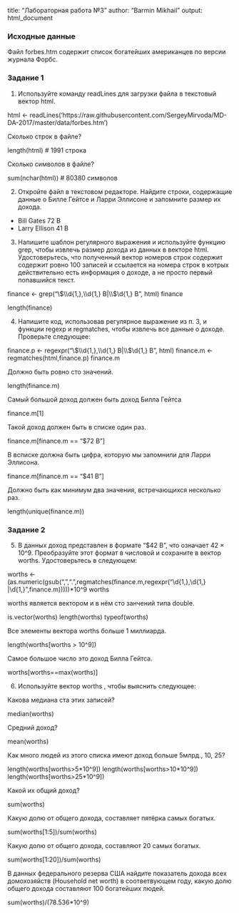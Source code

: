 title: "Лабораторная работа №3"
author: "Barmin Mikhail"
output: html_document



### Исходные данные

Файл forbes.htm содержит список богатейших американцев по версии журнала Форбс.



### Задание 1


1. Используйте команду readLines для загрузки файла в текстовый вектор html.

html <- readLines('https://raw.githubusercontent.com/SergeyMirvoda/MD-DA-2017/master/data/forbes.htm')


Сколько строк в файле?

length(html) # 1991 строка

Сколько символов в файле?

sum(nchar(html)) # 80380 символов


2. Откройте файл в текстовом редакторе. Найдите строки, содержащие данные о Билле Гейтсе и Ларри Эллисоне и
запомните размер их дохода.

* Bill Gates 72 B 
* Larry Ellison 41 B


3. Напишите шаблон регулярного выражения и используйте функцию grep, чтобы извлечь размер дохода из данных в
векторе html. Удостоверьтесь, что полученный вектор номеров строк содержит содержит ровно 100 записей и
ссылается на номера строк в котрых действительно есть информация о доходе, а не просто первый попавшийся текст.

finance <- grep("\\$\\d{1,},\\d{1,} B|\\$\\d{1,} B", html)
finance

length(finance)


4. Напишите код, использовав регулярное выражение из п. 3, и функции regexp и regmatches, чтобы извлечь все
данные о доходе. Проверьте следующее:

finance.p <- regexpr("\\$\\d{1,},\\d{1,} B|\\$\\d{1,} B", html)
finance.m <- regmatches(html,finance.p)
finance.m


Должно быть ровно сто значений.

length(finance.m)

Самый большой доход должен быть доход Билла Гейтса

finance.m[1]

Такой доход должен быть в списке один раз.

finance.m[finance.m == "$72 B"]

В всписке должна быть цифра, которую мы запомнили для Ларри Эллисона.

finance.m[finance.m == "$41 B"]

Должно быть как минимум два значения, встречающихся несколько раз.

length(unique(finance.m))



### Задание 2


5. В данных доход представлен в формате "$42 B", что означает 42 × 10^9. Преобразуйте этот формат в числовой и
сохраните в вектор worths. Удостоверьтесь в следующем:

worths <- (as.numeric(gsub(",",".",regmatches(finance.m,regexpr("\\d{1,},\\d{1,} |\\d{1,}",finance.m)))))*10^9
worths


worths является вектором и в нём сто занчений типа double.

is.vector(worths)
length(worths)
typeof(worths)

Все элементы вектора worths больше 1 миллиарда.

length(worths[worths > 10^9])

Самое большое число это доход Билла Гейтса.

worths[worths==max(worths)]


6. Используйте вектор worths , чтобы выяснить следующее:

Какова медиана ста этих записей?

median(worths)

Средний доход?

mean(worths)

Как много людей из этого списка имеют доход больше 5млрд., 10, 25?

length(worths[worths>5*10^9])
length(worths[worths>10*10^9])
length(worths[worths>25*10^9])

Какой их общий доход?

sum(worths)

Какую долю от общего дохода, составляет пятёрка самых богатых.

sum(worths[1:5])/sum(worths)

Какую долю от общего дохода, составляют 20 самых богатых.

sum(worths[1:20])/sum(worths)

В данных федерального резерва США найдите показатель дохода всех домохозяйств (Household net worth) в
соответвующем году, какую долю общего дохода составляют 100 богатейших людей.

sum(worths)/(78.536*10^9)